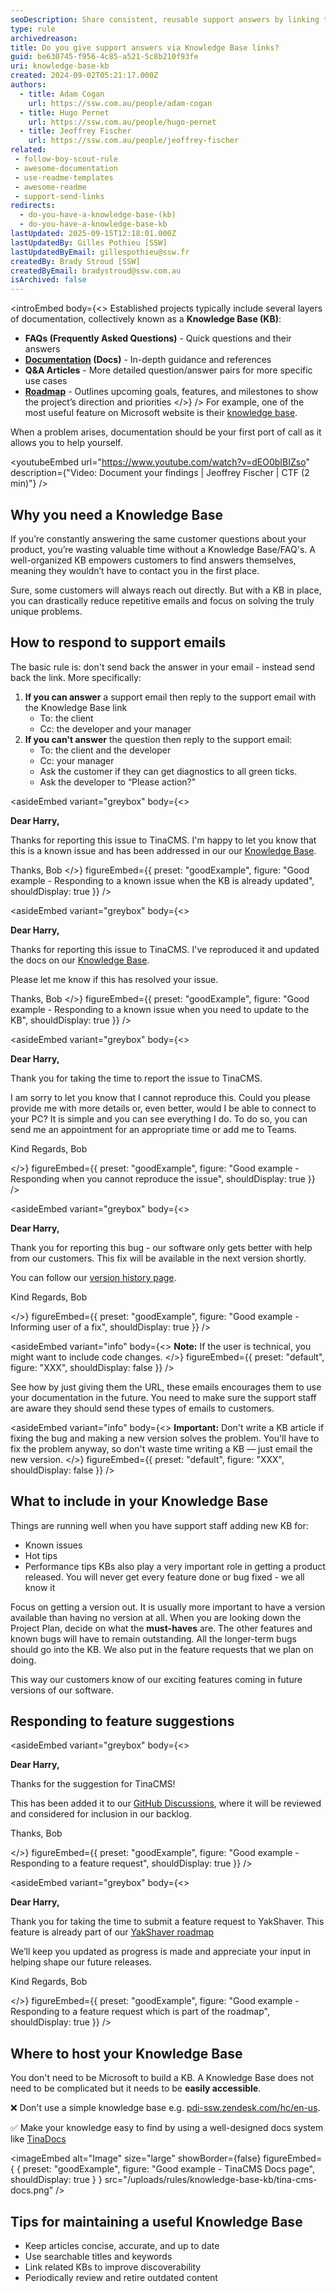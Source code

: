 ```yaml
---
seoDescription: Share consistent, reusable support answers by linking to your Knowledge Base instead of retyping replies.
type: rule
archivedreason:
title: Do you give support answers via Knowledge Base links?
guid: be630745-f956-4c85-a521-5c8b210f93fe
uri: knowledge-base-kb
created: 2024-09-02T05:21:17.000Z
authors:
  - title: Adam Cogan
    url: https://ssw.com.au/people/adam-cogan
  - title: Hugo Pernet
    url: https://ssw.com.au/people/hugo-pernet
  - title: Jeoffrey Fischer
    url: https://ssw.com.au/people/jeoffrey-fischer
related:
 - follow-boy-scout-rule
 - awesome-documentation
 - use-readme-templates
 - awesome-readme
 - support-send-links
redirects:
  - do-you-have-a-knowledge-base-(kb)
  - do-you-have-a-knowledge-base-kb
lastUpdated: 2025-09-15T12:18:01.000Z
lastUpdatedBy: Gilles Pothieu [SSW]
lastUpdatedByEmail: gillespothieu@ssw.fr
createdBy: Brady Stroud [SSW]
createdByEmail: bradystroud@ssw.com.au
isArchived: false
---
```


<introEmbed
  body={<>
Established projects typically include several layers of documentation, collectively known as a **Knowledge Base (KB)**:

* **FAQs (Frequently Asked Questions)** - Quick questions and their answers
* **[Documentation](/awesome-documentation) (Docs)** - In-depth guidance and references
* **Q&A Articles** - More detailed question/answer pairs for more specific use cases
* **[Roadmap](/roadmap)** - Outlines upcoming goals, features, and milestones to show the project’s direction and priorities
  </>}
/>
For example, one of the most useful feature on Microsoft website is their [knowledge base](https://support.microsoft.com/).

When a problem arises, documentation should be your first port of call as it allows you to help yourself.


<youtubeEmbed url="https://www.youtube.com/watch?v=dEO0bIBIZso" description={"Video: Document your findings | Jeoffrey Fischer | CTF (2 min)"} />


## Why you need a Knowledge Base

If you’re constantly answering the same customer questions about your product, you’re wasting valuable time without a Knowledge Base/FAQ's. A well-organized KB empowers customers to find answers themselves, meaning they wouldn’t have to contact you in the first place.

Sure, some customers will always reach out directly. But with a KB in place, you can drastically reduce repetitive emails and focus on solving the truly unique problems.

## How to respond to support emails

The basic rule is: don't send back the answer in your email - instead send back the link. More specifically:

1. **If you can answer** a support email then reply to the support email with the Knowledge Base link
   * To: the client
   * Cc: the developer and your manager
2. **If you can't answer** the question then reply to the support email:
   * To: the client and the developer
   * Cc: your manager
   * Ask the customer if they can get diagnostics to all green ticks.
   * Ask the developer to “Please action?"


<asideEmbed
  variant="greybox"
  body={<>
    
**Dear Harry,**

Thanks for reporting this issue to TinaCMS. I'm happy to let you know that this is a known issue and has been addressed in our our [Knowledge Base](https://tina.io/docs/).

Thanks,
Bob
  </>}
  figureEmbed={{
    preset: "goodExample",
    figure: "Good example - Responding to a known issue when the KB is already updated",
    shouldDisplay: true
  }}
/>



<asideEmbed
  variant="greybox"
  body={<>
    
**Dear Harry,**

Thanks for reporting this issue to TinaCMS. I've reproduced it and updated the docs on our [Knowledge Base](https://tina.io/docs/).

Please let me know if this has resolved your issue.

Thanks,
Bob
  </>}
  figureEmbed={{
    preset: "goodExample",
    figure: "Good example - Responding to a known issue when you need to update to the KB",
    shouldDisplay: true
  }}
/>



<asideEmbed
  variant="greybox"
  body={<>
    
**Dear Harry,**

Thank you for taking the time to report the issue to TinaCMS.

I am sorry to let you know that I cannot reproduce this. Could you please provide me with more details or, even better, would I be able to connect to your PC? It is simple and you can see everything I do. To do so, you can send me an appointment for an appropriate time or add me to Teams.

Kind Regards,
Bob

  </>}
  figureEmbed={{
    preset: "goodExample",
    figure: "Good example - Responding when you cannot reproduce the issue",
    shouldDisplay: true
  }}
/>



<asideEmbed
  variant="greybox"
  body={<>
    
**Dear Harry,**

Thank you for reporting this bug - our software only gets better with help from our customers. This fix will be available in the next version shortly.

You can follow our [version history page](https://tina.io/whats-new/tinacms).

Kind Regards,
Bob

  </>}
  figureEmbed={{
    preset: "goodExample",
    figure: "Good example - Informing user of a fix",
    shouldDisplay: true
  }}
/>



<asideEmbed
  variant="info"
  body={<>
    **Note:** If the user is technical, you might want to include code changes.
  </>}
  figureEmbed={{
    preset: "default",
    figure: "XXX",
    shouldDisplay: false
  }}
/>


See how by just giving them the URL, these emails encourages them to use your documentation in the future. You need to make sure the support staff are aware they should send these types of emails to customers.


<asideEmbed
  variant="info"
  body={<>
    **Important:** Don't write a KB article if fixing the bug and making a new version solves the problem. You'll have to fix the problem anyway, so don't waste time writing a KB — just email the new version.
  </>}
  figureEmbed={{
    preset: "default",
    figure: "XXX",
    shouldDisplay: false
  }}
/>


## What to include in your Knowledge Base

Things are running well when you have support staff adding new KB for:

* Known issues
* Hot tips
* Performance tips KBs also play a very important role in getting a product released. You will never get every feature done or bug fixed - we all know it

Focus on getting a version out. It is usually more important to have a version available than having no version at all. When you are looking down the Project Plan, decide on what the **must-haves** are. The other features and known bugs will have to remain outstanding. All the longer-term bugs should go into the KB. We also put in the feature requests that we plan on doing.

This way our customers know of our exciting features coming in future versions of our software.

## Responding to feature suggestions


<asideEmbed
  variant="greybox"
  body={<>
    
**Dear Harry,**

Thanks for the suggestion for TinaCMS!

This has been added it to our [GitHub Discussions](https://github.com/tinacms/tinacms/discussions), where it will be reviewed and considered for inclusion in our backlog.

Thanks,
Bob

  </>}
  figureEmbed={{
    preset: "goodExample",
    figure: "Good example - Responding to a feature request",
    shouldDisplay: true
  }}
/>



<asideEmbed
  variant="greybox"
  body={<>
    
**Dear Harry,**

Thank you for taking the time to submit a feature request to YakShaver. This feature is already part of our [YakShaver roadmap](https://yakshaver.ai/roadmap)

We’ll keep you updated as progress is made and appreciate your input in helping shape our future releases.

Kind Regards,
Bob

  </>}
  figureEmbed={{
    preset: "goodExample",
    figure: "Good example - Responding to a feature request which is part of the roadmap",
    shouldDisplay: true
  }}
/>


## Where to host your Knowledge Base

You don't need to be Microsoft to build a KB. A Knowledge Base does not need to be complicated but it needs to be **easily accessible**.

❌ Don't use a simple knowledge base e.g. [pdi-ssw.zendesk.com/hc/en-us](https://pdi-ssw.zendesk.com/hc/).

✅ Make your knowledge easy to find by using a well-designed docs system like [TinaDocs](https://tina.io/tinadocs/docs)

<imageEmbed
  alt="Image"
  size="large"
  showBorder={false}
  figureEmbed={ {
    preset: "goodExample",
    figure: "Good example - TinaCMS Docs page",
    shouldDisplay: true
  } }
  src="/uploads/rules/knowledge-base-kb/tina-cms-docs.png"
/>


## Tips for maintaining a useful Knowledge Base

* Keep articles concise, accurate, and up to date
* Use searchable titles and keywords
* Link related KBs to improve discoverability
* Periodically review and retire outdated content
